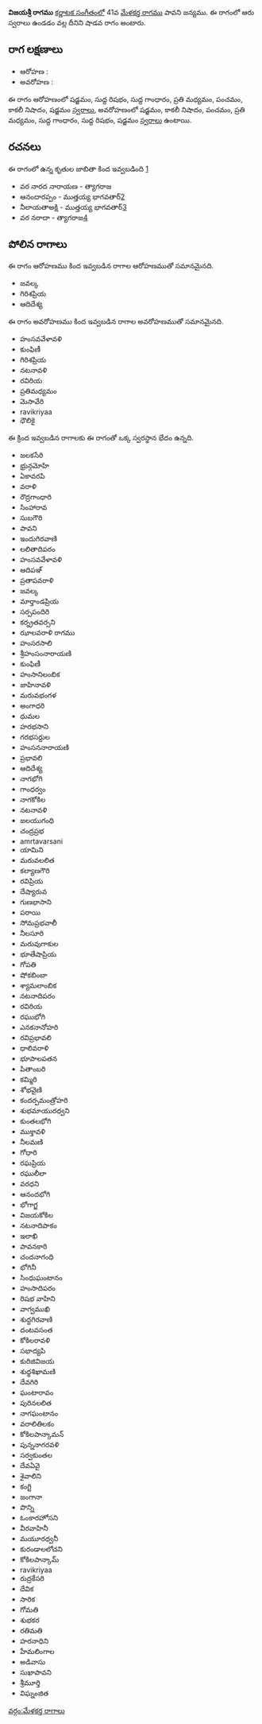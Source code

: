 {{Infobox ragam
	| name          	= విజయశ్రీ
	| synonym	    	= 
	| mela          	= 
	| chakra        	= 
	| janaka        	= 
	| type          	= శాడవ
	| arohanam      	= {{svaraC|S|R1|G1|M2|P|N3|S'}} 
	| avarohanam    	= {{svaraC|S'|N3|P|M2|G1|R1|S}}
	| jeeva         	=
	| chhaya        	=
	| nyasa         	=
	| vishesha      	= 
	| equivalent  		= 
}}
{{కర్ణాటక సంగీత రాగాలు}}
'''విజయశ్రీ రాగము''' [[కర్ణాటక సంగీతం]]లో 41వ [[మేళకర్త రాగము]] పావని జన్యము.  ఈ రాగంలో ఆరు స్వరాలు ఉండడం వల్ల దీనిని షాడవ రాగం అంటారు.


==రాగ లక్షణాలు==


* ఆరోహణ : {{svaraC|S|R1|G1|M2|P|N3|S'}} 
* అవరోహణ : {{svaraC|S'|N3|P|M2|G1|R1|S}}

ఈ రాగం ఆరోహణంలో షడ్జమం, సుద్ద రిషభం, సుద్ద గాంధారం, ప్రతి మధ్యమం, పంచమం, కాకలీ నిషాదం, షడ్జమం [[స్వరాలు]], అవరోహణంలో షడ్జమం, కాకలీ నిషాదం, పంచమం, ప్రతి మధ్యమం, సుద్ద గాంధారం, సుద్ద రిషభం, షడ్జమం [[స్వరాలు]] ఉంటాయి.

==రచనలు==
ఈ రాగంలో ఉన్న కృతుల జాబితా కింద ఇవ్వబడింది [https://github.com/ssrihari/ragavardhini/blob/master/ragas/kritis.psv]
* వర నారద నారాయణ - త్యాగరాజ
* ఆనందారప్పం - ముత్తయ్య భాగవతార్[http://www.karnatik.com/c1952.shtml]
* నీలాయతాఅక్షి - ముత్తయ్య భాగవతార్[http://www.karnatik.com/c2147.shtml]
* వర నరాదా - త్యాగరాజ[http://www.karnatik.com/c2913.shtml]




==పోలిన రాగాలు==
ఈ రాగం ఆరోహణము కింద ఇవ్వబడిన రాగాల ఆరోహణముతో సమానమైనది.
* జవల్క
* గిరిశప్రియ
* ఆదిదేశ్య

ఈ రాగం అవరోహణము కింద ఇవ్వబడిన రాగాల అవరోహణముతో సమానమైనది.
* హంసవవేళావళి
* కుంఫిణీ
* గిరిశప్రియ
* నటనావళి
* రవిరియ
* ప్రతిమధ్యమం
* మెసావేరి
* ravikriyaa
* ధౌలికై

ఈ క్రింద ఇవ్వబడిన రాగాలకు ఈ రాగంతో ఒక్క స్వరస్థాన భేదం ఉన్నది.
* జలకసేరి
* భ్రున్గమోహి
* ఏకావరపి
* వరాళి
* రౌద్రగాంధారి
* సింహారావ
* సుబగౌరి
* పావని
* ఇందుగిరవాణి
* లలితాదిపరం
* హంసవవేళావళి
* ఆదిపఞ్
* ప్రతాపవరాళి
* జవల్క
* మార్తాండప్రియ
* సర్పపందిరి
* కర్న్రతవర్సని
* ఝాలవరాళి రాగము
* హంసరసాలి
* శ్రీహంసంనారాయణి
* కుంఫిణీ
* హంసానిలంబిక
* జాహినావళి
* మరువభంగళ
* అంగాధరి
* ధుమల
* హరభసాని
* గరభసర్దుల
* హంసననారాయణి
* ప్రభావలి
* ఆదిదేశ్య
* నాగభోగి
* గాంధర్వం
* నాగకోకిల
* నటనావళి
* జలయుగంధి
* చంద్రప్రభ
* amrtavarsani
* యామిని
* మరువలలిత
* కల్యాణగౌరి
* రవిప్రియ
* దేష్యారువ
* గుణభాసాని
* పరాయి
* సోమప్రభవాలీ
* నీలసూరి
* మరువుగాకుల
* భూతేషాప్రియ
* గోపతి
* షోకబింబా
* శ్యామలాంబిక
* నటనాదిపరం
* రవిరియ
* రఘుభోగి
* ఎనకనానోహరి
* రవిప్రభావలి
* ధాలివరాళి
* భూపాలపతన
* పితాంబరి
* కమ్మిరి
* శోభవైణి
* కందర్పమంత్రోహరి
* శుభమాయురధ్వని
* కుంతలభోగి
* ముక్తావళి
* నీలమణి
* గోధారి
* రఘప్రియ
* రఘులీలా
* వరధని
* ఆనందభోగి
* భోగాగ్జ
* విజయకోకిల
* నటనాదిపాకం
* ఇలాఖి
* పావనకారి
* చందనాగంధి
* భోగినీ
* సింధుఘంటానం
* హంసాదిపరం
* రిషభ వాహిని
* వాగ్వముఖి
* శుద్ధగిరవాణి
* దంటవసంత
* కోకిలరావళి
* సభాద్యపి
* కురిజివిజయ
* శుధ్ధశిఖామణి
* దేవగిరి
* ఘంటారావం
* పురినలలిత
* నాగఘంటానం
* వరాలితిలకం
* కోకిలపాన్కామన్
* పున్ననాగరవళి
* సర్వకుంతల
* దేవఏవై
* శైవాలిని
* కంగ్టి
* జంగానా
* పొన్ని
* ఓంకారహోసని
* వీరవాహినీ
* మయూరధ్వనీ
* కురండాలలోచని
* కోకిలపాన్కామ్
* ravikriyaa
* రుద్రకేసరి
* దేవిక
* సారిక
* గోమతి
* శుభకర
* రతిమతి
* హరనాధిని
* హేమలింగాల
* అడివాసు
* సుఖాపావని
* శ్రీమూర్తి
* విఘ్నంజిత



[[వర్గం:మేళకర్త రాగాలు]]
